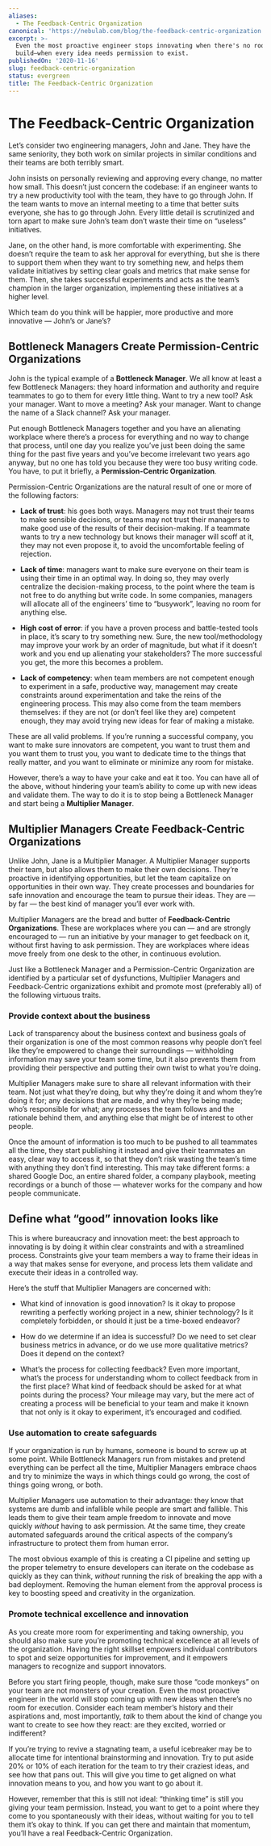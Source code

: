 ```yaml
---
aliases:
  - The Feedback-Centric Organization
canonical: 'https://nebulab.com/blog/the-feedback-centric-organization'
excerpt: >-
  Even the most proactive engineer stops innovating when there's no room to
  build—when every idea needs permission to exist.
publishedOn: '2020-11-16'
slug: feedback-centric-organization
status: evergreen
title: The Feedback-Centric Organization
---
```

# The Feedback-Centric Organization

Let’s consider two engineering managers, John and Jane. They have the same seniority, they both work on similar projects in similar conditions and their teams are both terribly smart.

John insists on personally reviewing and approving every change, no matter how small. This doesn’t just concern the codebase: if an engineer wants to try a new productivity tool with the team, they have to go through John. If the team wants to move an internal meeting to a time that better suits everyone, she has to go through John. Every little detail is scrutinized and torn apart to make sure John’s team don’t waste their time on “useless” initiatives.

Jane, on the other hand, is more comfortable with experimenting. She doesn’t require the team to ask her approval for everything, but she is there to support them when they want to try something new, and helps them validate initiatives by setting clear goals and metrics that make sense for them. Then, she takes successful experiments and acts as the team’s champion in the larger organization, implementing these initiatives at a higher level.

Which team do you think will be happier, more productive and more innovative — John’s or Jane’s?

## Bottleneck Managers Create Permission-Centric Organizations

John is the typical example of a **Bottleneck Manager**. We all know at least a few Bottleneck Managers: they hoard information and authority and require teammates to go to them for every little thing. Want to try a new tool? Ask your manager. Want to move a meeting? Ask your manager. Want to change the name of a Slack channel? Ask your manager.

Put enough Bottleneck Managers together and you have an alienating workplace where there’s a process for everything and no way to change that process, until one day you realize you’ve just been doing the same thing for the past five years and you’ve become irrelevant two years ago anyway, but no one has told you because they were too busy writing code. You have, to put it briefly, a **Permission-Centric Organization**.

Permission-Centric Organizations are the natural result of one or more of the following factors:

- **Lack of trust**: his goes both ways. Managers may not trust their teams to make sensible decisions, or teams may not trust their managers to make good use of the results of their decision-making. If a teammate wants to try a new technology but knows their manager will scoff at it, they may not even propose it, to avoid the uncomfortable feeling of rejection.

- **Lack of time**: managers want to make sure everyone on their team is using their time in an optimal way. In doing so, they may overly centralize the decision-making process, to the point where the team is not free to do anything but write code. In some companies, managers will allocate all of the engineers’ time to “busywork”, leaving no room for anything else.

- **High cost of error**: if you have a proven process and battle-tested tools in place, it’s scary to try something new. Sure, the new tool/methodology may improve your work by an order of magnitude, but what if it doesn’t work and you end up alienating your stakeholders? The more successful you get, the more this becomes a problem.

- **Lack of competency**: when team members are not competent enough to experiment in a safe, productive way, management may create constraints around experimentation and take the reins of the engineering process. This may also come from the team members themselves: if they are not (or don’t feel like they are) competent enough, they may avoid trying new ideas for fear of making a mistake.

These are all valid problems. If you’re running a successful company, you want to make sure innovators are competent, you want to trust them and you want them to trust you, you want to dedicate time to the things that really matter, and you want to eliminate or minimize any room for mistake.

However, there’s a way to have your cake and eat it too. You can have all of the above, without hindering your team’s ability to come up with new ideas and validate them. The way to do it is to stop being a Bottleneck Manager and start being a **Multiplier Manager**.

## Multiplier Managers Create Feedback-Centric Organizations

Unlike John, Jane is a Multiplier Manager. A Multiplier Manager supports their team, but also allows them to make their own decisions. They’re proactive in identifying opportunities, but let the team capitalize on opportunities in their own way. They create processes and boundaries for safe innovation and encourage the team to pursue their ideas. They are — by far — the best kind of manager you’ll ever work with.

Multiplier Managers are the bread and butter of **Feedback-Centric Organizations**. These are workplaces where you can — and are strongly encouraged to — run an initiative by your manager to get feedback on it, without first having to ask permission. They are workplaces where ideas move freely from one desk to the other, in continuous evolution.

Just like a Bottleneck Manager and a Permission-Centric Organization are identified by a particular set of dysfunctions, Multiplier Managers and Feedback-Centric organizations exhibit and promote most (preferably all) of the following virtuous traits.

### Provide context about the business

Lack of transparency about the business context and business goals of their organization is one of the most common reasons why people don’t feel like they’re empowered to change their surroundings — withholding information may save your team some time, but it also prevents them from providing their perspective and putting their own twist to what you’re doing.

Multiplier Managers make sure to share all relevant information with their team. Not just what they’re doing, but why they’re doing it and whom they’re doing it for; any decisions that are made, and why they’re being made; who’s responsible for what; any processes the team follows and the rationale behind them, and anything else that might be of interest to other people.

Once the amount of information is too much to be pushed to all teammates all the time, they start publishing it instead and give their teammates an easy, clear way to access it, so that they don’t risk wasting the team’s time with anything they don’t find interesting. This may take different forms: a shared Google Doc, an entire shared folder, a company playbook, meeting recordings or a bunch of those — whatever works for the company and how people communicate.

## Define what “good” innovation looks like

This is where bureaucracy and innovation meet: the best approach to innovating is by doing it within clear constraints and with a streamlined process. Constraints give your team members a way to frame their ideas in a way that makes sense for everyone, and process lets them validate and execute their ideas in a controlled way.

Here’s the stuff that Multiplier Managers are concerned with:

- What kind of innovation is good innovation? Is it okay to propose rewriting a perfectly working project in a new, shinier technology? Is it completely forbidden, or should it just be a time-boxed endeavor?

- How do we determine if an idea is successful? Do we need to set clear business metrics in advance, or do we use more qualitative metrics? Does it depend on the context?

- What’s the process for collecting feedback? Even more important, what’s the process for understanding whom to collect feedback from in the first place? What kind of feedback should be asked for at what points during the process? Your mileage may vary, but the mere act of creating a process will be beneficial to your team and make it known that not only is it okay to experiment, it’s encouraged and codified.

### Use automation to create safeguards

If your organization is run by humans, someone is bound to screw up at some point. While Bottleneck Managers run from mistakes and pretend everything can be perfect all the time, Multiplier Managers embrace chaos and try to minimize the ways in which things could go wrong, the cost of things going wrong, or both.

Multiplier Managers use automation to their advantage: they know that systems are dumb and infallible while people are smart and fallible. This leads them to give their team ample freedom to innovate and move quickly *without* having to ask permission. At the same time, they create automated safeguards around the critical aspects of the company’s infrastructure to protect them from human error.

The most obvious example of this is creating a CI pipeline and setting up the proper telemetry to ensure developers can iterate on the codebase as quickly as they can think, *without* running the risk of breaking the app with a bad deployment. Removing the human element from the approval process is key to boosting speed and creativity in the organization.

### Promote technical excellence and innovation

As you create more room for experimenting and taking ownership, you should also make sure you’re promoting technical excellence at all levels of the organization. Having the right skillset empowers individual contributors to spot and seize opportunities for improvement, and it empowers managers to recognize and support innovators.

Before you start firing people, though, make sure those “code monkeys” on your team are not monsters of your creation. Even the most proactive engineer in the world will stop coming up with new ideas when there’s no room for execution. Consider each team member’s history and their aspirations and, most importantly, *talk* to them about the kind of change you want to create to see how they react: are they excited, worried or indifferent?

If you’re trying to revive a stagnating team, a useful icebreaker may be to allocate time for intentional brainstorming and innovation. Try to put aside 20% or 10% of each iteration for the team to try their craziest ideas, and see how that pans out. This will give you time to get aligned on what innovation means to you, and how you want to go about it.

However, remember that this is still not ideal: “thinking time” is still you giving your team permission. Instead, you want to get to a point where they come to you spontaneously with their ideas, without waiting for you to tell them it’s okay to think. If you can get there and maintain that momentum, you’ll have a real Feedback-Centric Organization.
